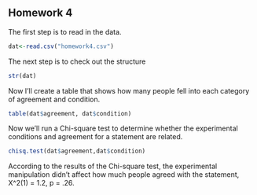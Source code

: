 ## Homework 4

<!--
Remember you can use the example4.Rmd or other files to find examples
of the codes you'll need to use to complete this assignment. I strongly
urge you to copy and paste relevant code that you know works from my
examples or instructions and then edit that code so you're working
with the appropriate variables for the homework.
-->

<!--
Set the working directory.
No Rchunk is needed to accomplish this.
-->

<!--
Read in the homework4.csv data. For each of the following steps you
should preface your R commands with some plain English explanation.
-->

The first step is to read in the data.
```r
dat<-read.csv("homework4.csv")
```

<!--
Check the structure of the data.
-->
The next step is to check out the structure
```r
str(dat)
```

<!--
Create a table that shows how many people fell into each category.
-->
Now I'll create a table that shows how many people fell into each
category of agreement and condition.
```r
table(dat$agreement, dat$condition)
```


<!--
Perform a chi-square test to determine whether or not the experimental
conditions and agreement with a statement are independent or related.
Also, interpret the results of your test and provide a a statistical
statement that supports your interpretation. As there's no way to
insert the chi-square symbol, you can just use chi-square instead
(see example4.Rmd).
-->
Now we'll run a Chi-square test to determine whether the experimental conditions and agreement for a statement are related.
```r
chisq.test(dat$agreement,dat$condition)
```
According to the results of the Chi-square test, the experimental manipulation didn't affect how much people agreed with the statement, X^2(1) = 1.2, p = .26.